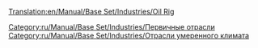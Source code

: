 [[Translation:en/Manual/Base Set/Industries/Oil Rig]]

{{ru/Manual/Base Set/Industries/Промышленность|Изображение=en/Manual/Base Set/Industries/Oilrig.png
|имя=Нефтяная платформа
|Климат=[[ru/Manual/Климат]].
|Принимает=[[ru/Manual/Base Set/Cargos/Пассажиры|Пассажиров]].
|Производит=[[en/Manual/Base Set/Cargos/Oil|Нефть]], Пассажиров.
|Примечания=Нет в других [[ru/Manual/Климат|климатах]]. Имеет встроенные [[ru/Manual/Аэропорты|вертолётную площадку]] и [[ru/Manual/Пристани|пристань]] для всех [[ru/Manual/Транспортная компания|компаний]] в игре.
}}


[[Category:ru/Manual/Base Set/Industries/Первичные отрасли]]
[[Category:ru/Manual/Base Set/Industries/Отрасли умеренного климата]]